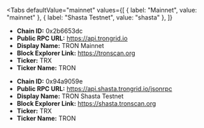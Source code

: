 
<Tabs
 defaultValue="mainnet"
  values={[
    { label: "Mainnet", value: "mainnet" },
    { label: "Shasta Testnet", value: "shasta" },
  ]}
>
<TabItem value="mainnet">

- **Chain ID:** 0x2b6653dc
- **Public RPC URL:** https://api.trongrid.io
- **Display Name:** TRON Mainnet
- **Block Explorer Link:** https://tronscan.org
- **Ticker:** TRX
- **Ticker Name:** TRON

</TabItem>

<TabItem value="shasta">

- **Chain ID:** 0x94a9059e
- **Public RPC URL:** https://api.shasta.trongrid.io/jsonrpc
- **Display Name:** TRON Shasta Testnet
- **Block Explorer Link:** https://shasta.tronscan.org
- **Ticker:** TRX
- **Ticker Name:** TRON

</TabItem>
</Tabs>
